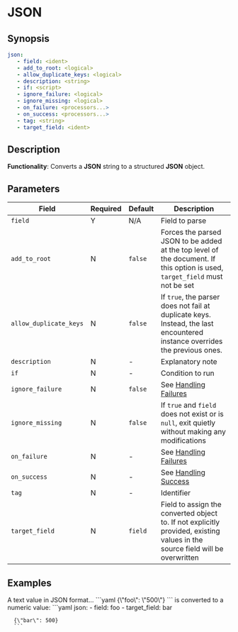 # JSON

## Synopsis

```yaml {2}
json:
   - field: <ident>
   - add_to_root: <logical>
   - allow_duplicate_keys: <logical>
   - description: <string>
   - if: <script>
   - ignore_failure: <logical>
   - ignore_missing: <logical>
   - on_failure: <processors...>
   - on_success: <processors...>
   - tag: <string>
   - target_field: <ident>
```

## Description

**Functionality**: Converts a **JSON** string to a structured **JSON** object.

## Parameters

|Field|Required|Default|Description|
|---|---|---|---|
|`field`|Y|N/A|Field to parse|
|`add_to_root`|N|`false`|Forces the parsed JSON to be added at the top level of the document. If this option is used, `target_field` must not be set|
|`allow_duplicate_keys`|N|`false`|If `true`, the parser does not fail at duplicate keys. Instead, the last encountered instance overrides the previous ones.|
|`description`|N|-|Explanatory note|
|`if`|N|-|Condition to run|
|`ignore_failure`|N|`false`|See [Handling Failures](../handling-failures.mdx)|
|`ignore_missing`|N|`false`|If `true` and `field` does not exist or is `null`, exit quietly without making any modifications|
|`on_failure`|N|-|See [Handling Failures](../handling-failures.mdx)|
|`on_success`|N|-|See [Handling Success](../handling-success.mdx)|
|`tag`|N|-|Identifier|
|`target_field`|N|`field`|Field to assign the converted object to. If not explicitly provided, existing values in the source field will be overwritten|

## Examples

<ExampleTable>
   <Description>
      A text value in JSON format...
   </Description>
   <SampleCode>
      ```yaml
      {\"foo\": \"500\"}
      ```
   </SampleCode>
   <Description>
      is converted to a numeric value:
   </Description>
   <SampleCode>
      ```yaml
      json:
         - field: foo
         - target_field: bar

      {\"bar\": 500}
      ```
   </SampleCode>
</ExampleTable>

